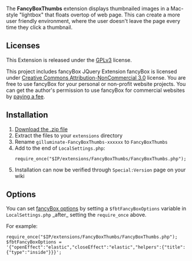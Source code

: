 The '''FancyBoxThumbs''' extension displays thumbnailed images in a Mac-style "lightbox" that floats overtop of web page. This can create a more user friendly environment, where the user doesn't leave the page every time they click a thumbnail.

== Licenses ==
This Extension is released under the [http://www.gnu.org/licenses/gpl.html GPLv3] license.

This project includes fancyBox JQuery Extension
fancyBox is licensed under [http://creativecommons.org/licenses/by-nc/3.0/ Creative Commons Attribution-NonCommercial 3.0] license.
You are free to use fancyBox for your personal or non-profit website projects. 
You can get the author's permission to use fancyBox for commercial websites by [http://fancyapps.com/store/ paying a fee].

== Installation ==
# [https://github.com/gilluminate/FancyBoxThumbs/archive/master.zip Download the .zip file]
# Extract the files to your <code>extensions</code> directory
# Rename <code>gilluminate-FancyBoxThumbs-xxxxxx</code> to <code>FancyBoxThumbs</code>
# Add to the end of <code>LocalSettings.php</code>: <pre>require_once("$IP/extensions/FancyBoxThumbs/FancyBoxThumbs.php");</pre>
# Installation can now be verified through <code>Special:Version</code> page on your wiki

== Options ==
You can set [http://fancyapps.com/fancybox/#docs fancyBox options] by setting a <code>$fbtFancyBoxOptions</code> variable in <code>LocalSettings.php</code> _after_ setting the <code>require_once</code> above.

For example:

<pre>require_once("$IP/extensions/FancyBoxThumbs/FancyBoxThumbs.php");
$fbtFancyBoxOptions = '{"openEffect":"elastic","closeEffect":"elastic","helpers":{"title":{"type":"inside"}}}';</pre>
